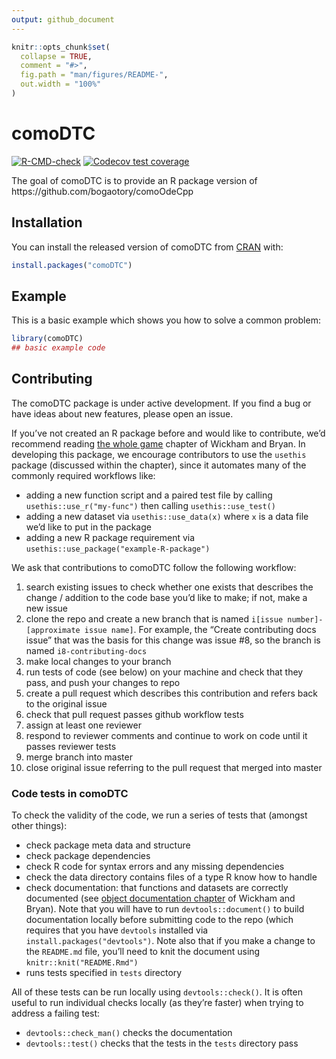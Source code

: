 ```yaml
---
output: github_document
---
```


<!-- README.md is generated from README.Rmd. Please edit that file -->

```r
knitr::opts_chunk$set(
  collapse = TRUE,
  comment = "#>",
  fig.path = "man/figures/README-",
  out.width = "100%"
)
```

# comoDTC

<!-- badges: start -->
[![R-CMD-check](https://github.com/ben18785/comoDTC/workflows/R-CMD-check/badge.svg)](https://github.com/ben18785/comoDTC/actions)
[![Codecov test coverage](https://codecov.io/gh/Como-DTC-Collaboration/comoDTC/branch/master/graph/badge.svg)](https://codecov.io/gh/Como-DTC-Collaboration/comoDTC?branch=master)
<!-- badges: end -->

The goal of comoDTC is to provide an R package version of https://github.com/bogaotory/comoOdeCpp

## Installation

You can install the released version of comoDTC from [CRAN](https://CRAN.R-project.org) with:

``` r
install.packages("comoDTC")
```

## Example

This is a basic example which shows you how to solve a common problem:

```r
library(comoDTC)
## basic example code
```

## Contributing
The comoDTC package is under active development. If you find a bug or have ideas about new features, please open an issue.

If you've not created an R package before and would like to contribute, we'd recommend reading [the whole game](https://r-pkgs.org/whole-game.html) chapter of Wickham and Bryan. In developing this package, we encourage contributors to use the `usethis` package (discussed within the chapter), since it automates many of the commonly required workflows like:

- adding a new function script and a paired test file by calling `usethis::use_r("my-func")` then calling `usethis::use_test()`
- adding a new dataset via `usethis::use_data(x)` where `x` is a data file we'd like to put in the package
- adding a new R package requirement via `usethis::use_package("example-R-package")`

We ask that contributions to comoDTC follow the following workflow:

1. search existing issues to check whether one exists that describes the change / addition to the code base you'd like to make; if not, make a new issue
2. clone the repo and create a new branch that is named `i[issue number]-[approximate issue name]`. For example, the "Create contributing docs issue" that was the basis for this change was issue #8, so the branch is named `i8-contributing-docs`
3. make local changes to your branch
4. run tests of code (see below) on your machine and check that they pass, and push your changes to repo
5. create a pull request which describes this contribution and refers back to the original issue
6. check that pull request passes github workflow tests
7. assign at least one reviewer
8. respond to reviewer comments and continue to work on code until it passes reviewer tests
9. merge branch into master
10. close original issue referring to the pull request that merged into master

### Code tests in comoDTC
To check the validity of the code, we run a series of tests that (amongst other things):

- check package meta data and structure
- check package dependencies
- check R code for syntax errors and any missing dependencies
- check the data directory contains files of a type R know how to handle
- check documentation: that functions and datasets are correctly documented (see [object documentation chapter](https://r-pkgs.org/man.html) of Wickham and Bryan). Note that you will have to run `devtools::document()` to build documentation locally before submitting code to the repo (which requires that you have `devtools` installed via `install.packages("devtools")`. Note also that if you make a change to the `README.md` file, you'll need to knit the document using `knitr::knit("README.Rmd")`
- runs tests specified in `tests` directory

All of these tests can be run locally using `devtools::check()`. It is often useful to run individual checks locally (as they're faster) when trying to address a failing test:

- `devtools::check_man()` checks the documentation
- `devtools::test()` checks that the tests in the `tests` directory pass

